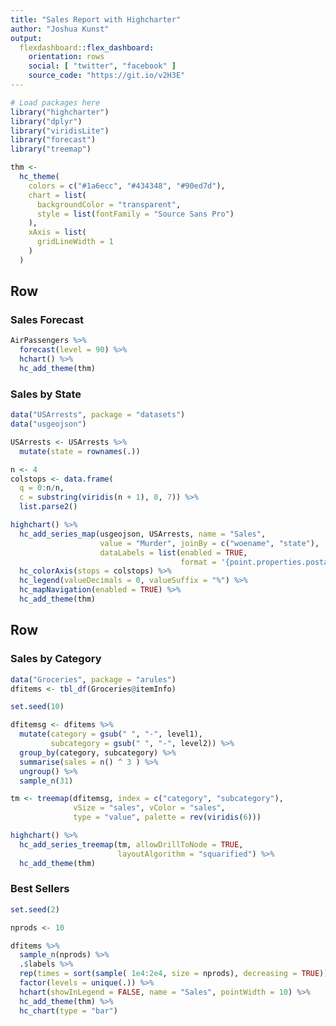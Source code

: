 ---
title: "Sales Report with Highcharter"
author: "Joshua Kunst"
output: 
  flexdashboard::flex_dashboard:
    orientation: rows
    social: [ "twitter", "facebook" ]
    source_code: "https://git.io/v2H3E"
---

<!-- Learn more about flexdashboard at https://rstudio.github.io/flexdashboard -->


```{r setup, include=FALSE}
# Load packages here
library("highcharter")
library("dplyr")
library("viridisLite")
library("forecast")
library("treemap")

thm <- 
  hc_theme(
    colors = c("#1a6ecc", "#434348", "#90ed7d"),
    chart = list(
      backgroundColor = "transparent",
      style = list(fontFamily = "Source Sans Pro")
    ),
    xAxis = list(
      gridLineWidth = 1
    )
  )

```


Row
-------------------------------------

### Sales Forecast

```{r}
AirPassengers %>% 
  forecast(level = 90) %>% 
  hchart() %>% 
  hc_add_theme(thm)
```

### Sales by State

```{r}
data("USArrests", package = "datasets")
data("usgeojson")

USArrests <- USArrests %>%
  mutate(state = rownames(.))

n <- 4
colstops <- data.frame(
  q = 0:n/n,
  c = substring(viridis(n + 1), 0, 7)) %>%
  list.parse2()

highchart() %>%
  hc_add_series_map(usgeojson, USArrests, name = "Sales",
                    value = "Murder", joinBy = c("woename", "state"),
                    dataLabels = list(enabled = TRUE,
                                      format = '{point.properties.postalcode}')) %>%
  hc_colorAxis(stops = colstops) %>%
  hc_legend(valueDecimals = 0, valueSuffix = "%") %>%
  hc_mapNavigation(enabled = TRUE) %>%
  hc_add_theme(thm)
```


Row
-------------------------------------

### Sales by Category

```{r, fig.keep='none'}
data("Groceries", package = "arules")
dfitems <- tbl_df(Groceries@itemInfo)

set.seed(10)

dfitemsg <- dfitems %>%
  mutate(category = gsub(" ", "-", level1),
         subcategory = gsub(" ", "-", level2)) %>%
  group_by(category, subcategory) %>% 
  summarise(sales = n() ^ 3 ) %>% 
  ungroup() %>% 
  sample_n(31)

tm <- treemap(dfitemsg, index = c("category", "subcategory"),
              vSize = "sales", vColor = "sales",
              type = "value", palette = rev(viridis(6)))

highchart() %>% 
  hc_add_series_treemap(tm, allowDrillToNode = TRUE,
                        layoutAlgorithm = "squarified") %>% 
  hc_add_theme(thm)
```

### Best Sellers

```{r}
set.seed(2)

nprods <- 10

dfitems %>% 
  sample_n(nprods) %>% 
  .$labels %>% 
  rep(times = sort(sample( 1e4:2e4, size = nprods), decreasing = TRUE)) %>% 
  factor(levels = unique(.)) %>% 
  hchart(showInLegend = FALSE, name = "Sales", pointWidth = 10) %>% 
  hc_add_theme(thm) %>% 
  hc_chart(type = "bar")
  
```

